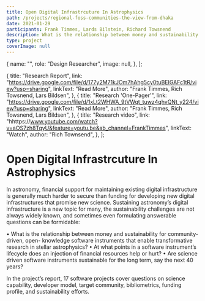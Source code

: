 ```yaml
---
title: Open Digital Infrastrcuture In Astrophysics
path: /projects/regional-foss-communities-the-view-from-dhaka
date: 2021-01-29
participants: Frank Timmes, Lards Bilstein, Richard Towsnend
description: What is the relationship between money and sustainability for community-driven, open-source software instruments that enable transformative research in stellar astrophysics?
type: project
coverImage: null
---
```


  {
    name: "",
    role: "Design Researcher",
    image: null,
  },
];

  {
    title: "Research Report",
    link: "https://drive.google.com/file/d/177y2M71kJOm7hAhg5cy0tuBEIGAFc1tR/view?usp=sharing",
    linkText: "Read More",
    author: "Frank Timmes, Rich Towsnend, Lars Bildsen",
  },
  {
    title: "Research 'One-Pager'",
    link: "https://drive.google.com/file/d/1xLt2WHWA_9tVWqt_tuwz4qhvQNt_y224/view?usp=sharing",
    linkText: "Read More",
    author: "Frank Timmes, Rich Towsnend, Lars Bildsen",
  },
  {
    title: "Research video",
    link: "hhttps://www.youtube.com/watch?v=aOS7zh8TqyU&feature=youtu.be&ab_channel=FrankTimmes",
    linkText: "Watch",
    author: "Rich Townsend",
  },
];

# Open Digital Infrastrcuture In Astrophysics

In astronomy, financial support for maintaining existing digital infrastructure is generally much harder to secure than funding for developing new digital infrastructures that promise new science. Sustaining astronomy’s digital infrastructure is a new topic for many, the sustainability challenges are not always widely known, and sometimes even formulating answerable questions can be formidable:

• What is the relationship between money and sustainability for community-driven, open- knowledge software instruments that enable transformative research in stellar astrophysics?
• At what points in a software instrument’s lifecycle does an injection of financial resources help or hurt?
• Are science driven software instruments sustainable for the long term, say the next 40 years?

In the project’s report, 17 software projects cover questions on science capability, developer model, target community, bibliometrics, funding profile, and sustainability efforts.
